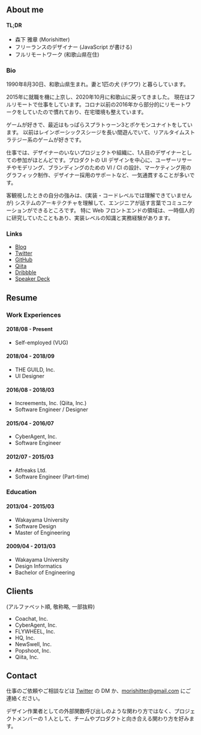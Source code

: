 ## About me

#### TL;DR

- 森下 雅章 (Morishitter)
- フリーランスのデザイナー (JavaScript が書ける)
- フルリモートワーク (和歌山県在住)

### Bio

1990年8月30日、和歌山県生まれ。妻と1匹の犬 (チワワ) と暮らしています。

2015年に就職を機に上京し、2020年10月に和歌山に戻ってきました。
現在はフルリモートで仕事をしています。コロナ以前の2016年から部分的にリモートワークをしていたので慣れており、在宅環境も整えています。

ゲームが好きで、最近はもっぱらスプラトゥーン3とポケモンユナイトをしています。
以前はレインボーシックスシージを長い間遊んでいて、リアルタイムストラテジー系のゲームが好きです。

仕事では、デザイナーのいないプロジェクトや組織に、1人目のデザイナーとしての参加がほとんどです。プロダクトの UI デザインを中心に、ユーザーリサーチやモデリング、ブランディングのための VI / CI の設計、マーケティング用のグラフィック制作、デザイナー採用のサポートなど、一気通貫することが多いです。

客観視したときの自分の強みは、(実装・コードレベルでは理解できていませんが) システムのアーキテクチャを理解して、エンジニアが話す言葉でコミュニケーションができるところです。
特に Web フロントエンドの領域は、一時個人的に研究していたこともあり、実装レベルの知識と実務経験があります。

### Links

- [Blog](https://moristapaper.com)
- [Twitter](https://twitter.com/morishitter_)
- [GitHub](https://github.com/morishitter)
- [Qiita](https://qiita.com/morishitter)
- [Dribbble](https://dribbble.com/vug)
- [Speaker Deck](https://speakerdeck.com/morishitter)

## Resume

### Work Experiences

#### 2018/08 - Present

- Self-employed (VUG)

#### 2018/04 - 2018/09

- THE GUILD, Inc.
- UI Designer

#### 2016/08 - 2018/03

- Increements, Inc. (Qiita, Inc.)
- Software Engineer / Designer

#### 2015/04 - 2016/07

- CyberAgent, Inc.
- Software Engineer

#### 2012/07 - 2015/03

- Atfreaks Ltd.
- Software Engineer (Part-time)

### Education

#### 2013/04 - 2015/03

- Wakayama University
- Software Design
- Master of Engineering

#### 2009/04 - 2013/03

- Wakayama University
- Design Informatics
- Bachelor of Engineering

## Clients

(アルファベット順, 敬称略, 一部抜粋)

- Coachat, Inc.
- CyberAgent, Inc.
- FLYWHEEL, Inc.
- HQ, Inc.
- NewSwell, Inc.
- Popshoot, Inc.
- Qiita, Inc.

## Contact

仕事のご依頼やご相談などは [Twitter](https://twitter.com/morishitter_) の DM か、morishitter@gmail.com にご連絡ください。

デザイン作業者としての外部関数呼び出しのような関わり方ではなく、プロジェクトメンバーの 1 人として、チームやプロダクトと向き合える関わり方を好みます。
